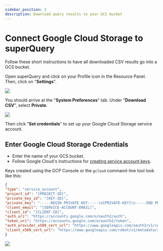 ```yaml
---
sidebar_position: 2
description: Download query results to your GCS bucket
---
```


# Connect Google Cloud Storage to superQuery

Follow these short instructions to have all downloaded CSV results go into a GCS bucket.

Open superQuery and click on your Profile icon in the Resource Panel. Then, click on "**Settings**".

![](../../../static/img/superquery/image-98.png)

You should arrive at the "**System Preferences**" tab. Under "**Download CSV**", select **Private**.

![](../../../static/img/superquery/image-99.png)

Then click "**Set credentials**" to set up your Google Cloud Storage service account.

## Enter Google Cloud Storage Credentials

* Enter the name of your GCS bucket.
* Follow Google Cloud's instructions for [creating service account keys](https://cloud.google.com/iam/docs/creating-managing-service-account-keys#iam-service-account-keys-create-console).

Keys created using the GCP Console or the `gcloud` command-line tool look like this:

```json
{
"type": "service_account",
"project_id": "[PROJECT-ID]",
"private_key_id": "[KEY-ID]",
"private_key": "-----BEGIN PRIVATE KEY-----\n[PRIVATE-KEY]\n-----END PRIVATE KEY-----\n",
"client_email": "[SERVICE-ACCOUNT-EMAIL]",
"client_id": "[CLIENT-ID]",
"auth_uri": "https://accounts.google.com/o/oauth2/auth",
"token_uri": "https://accounts.google.com/o/oauth2/token",
"auth_provider_x509_cert_url": "https://www.googleapis.com/oauth2/v1/certs",
"client_x509_cert_url": "https://www.googleapis.com/robot/v1/metadata/x509/[SERVICE-ACCOUNT-EMAIL]"
}
```

![](../../../static/img/superquery/image-101.png)
